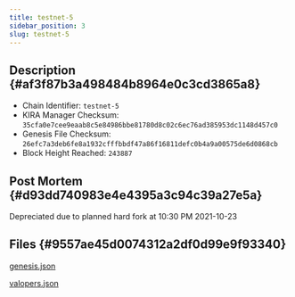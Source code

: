 ```yaml
---
title: testnet-5
sidebar_position: 3
slug: testnet-5
---
```





## Description {#af3f87b3a498484b8964e0c3cd3865a8}

- Chain Identifier: `testnet-5`
- KIRA Manager Checksum: `35cfa0e7cee9eaab8c5e84986bbe81780d8c02c6ec76ad385953dc1148d457c0`
- Genesis File Checksum: `26efc7a3deb6fe8a1932cfffbbdf47a86f16811defc0b4a9a00575de6d0868cb`
- Block Height Reached: `243887`

## Post Mortem {#d93dd740983e4e4395a3c94c39a27e5a}


Depreciated due to planned hard fork at 10:30 PM 2021-10-23


## Files {#9557ae45d0074312a2df0d99e9f93340}


[genesis.json](https://prod-files-secure.s3.us-west-2.amazonaws.com/9b5bfc45-bdb5-4b46-80e6-aabe3cae64d0/a9831e94-76a1-4bb1-819e-16abca5ead3a/genesis.json?X-Amz-Algorithm=AWS4-HMAC-SHA256&X-Amz-Content-Sha256=UNSIGNED-PAYLOAD&X-Amz-Credential=AKIAT73L2G45HZZMZUHI%2F20240609%2Fus-west-2%2Fs3%2Faws4_request&X-Amz-Date=20240609T102333Z&X-Amz-Expires=3600&X-Amz-Signature=ae4df153ada96b31517d9e4792f2363b48ca6b0cff582a363ea66291536e6ced&X-Amz-SignedHeaders=host&x-id=GetObject)


[valopers.json](https://prod-files-secure.s3.us-west-2.amazonaws.com/9b5bfc45-bdb5-4b46-80e6-aabe3cae64d0/81d6c1cb-3115-47ab-81d9-14ae95543d6f/valopers.json?X-Amz-Algorithm=AWS4-HMAC-SHA256&X-Amz-Content-Sha256=UNSIGNED-PAYLOAD&X-Amz-Credential=AKIAT73L2G45HZZMZUHI%2F20240609%2Fus-west-2%2Fs3%2Faws4_request&X-Amz-Date=20240609T102333Z&X-Amz-Expires=3600&X-Amz-Signature=53983c49b01e7f1839eafd08e1e4fc3f976bfb498a6c7625ae3fc13256a6b0ae&X-Amz-SignedHeaders=host&x-id=GetObject)

